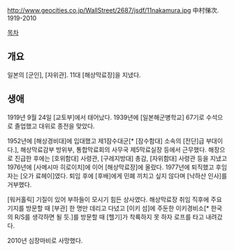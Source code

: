 http://www.geocities.co.jp/WallStreet/2687/jsdf/11nakamura.jpg
中村悌次. 1919-2010

[[목차]]
== 개요 ==
일본의 [군인], [자위관]. 11대 [해상막료장]을 지냈다.
== 생애 ==
1919년 9월 24일 [교토부]에서 태어났다. 1939년에 [일본해군병학교] 67기로 수석으로 졸업했고 대위로 종전을 맞았다.

1952년에 [해상경비대]에 입대했고 제1잠수대군[* [잠수함대] 소속의 [전단]급 부대이다.], 해상막료감부 방위부, 통합막료회의 사무국 제5막료실장 등에서 근무했다. 해장으로 진급한 후에는 [호위함대] 사령관, [구레지방대] 총감, [자위함대] 사령관 등을 지냈고 1976년에 [사메시마 히로이치]에 이어 [해상막료장]에 올랐다. 1977년에 퇴직했고 후임자는 [오가 료헤이]였다. 퇴임 후에 [후배]에게 민폐 끼치고 싶지 않다며 [낙하산 인사]를 거부했다.

[워커홀릭] 기질이 있어 부하들이 모시기 힘든 상사였다. 해상막료장 취임 직후에 주요 기지를 방문할 때 [부관] 한 명만 데리고 다녔고 [이키 섬]에 주둔한 이키경비소[* 한국의 R/S를 생각하면 될 듯.]를 방문할 때 [헬기]가 착륙하지 못 하자 로프를 타고 내려갔다.

2010년 심장마비로 사망했다.
